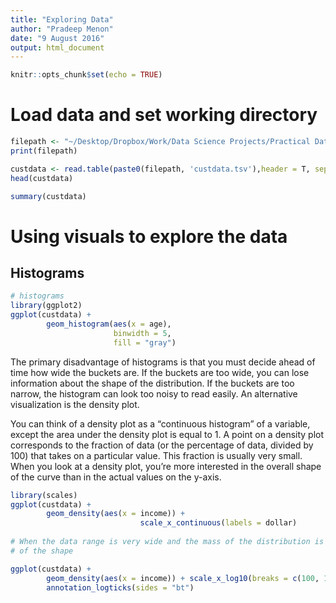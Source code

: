 ```yaml
---
title: "Exploring Data"
author: "Pradeep Menon"
date: "9 August 2016"
output: html_document
---
```


```r
knitr::opts_chunk$set(echo = TRUE)
```

# Load data and set working directory
```r

filepath <- "~/Desktop/Dropbox/Work/Data Science Projects/Practical Data Science with R/01.Data/"
print(filepath)

custdata <- read.table(paste0(filepath, 'custdata.tsv'),header = T, sep = '\t')
head(custdata)

summary(custdata)
```
# Using visuals to explore the data

## Histograms
```r
# histograms
library(ggplot2)
ggplot(custdata) + 
        geom_histogram(aes(x = age),
                       binwidth = 5,
                       fill = "gray")

```
The primary disadvantage of histograms is that you must decide ahead of time how wide the buckets are. If the buckets are too wide, you can lose information about the shape of the distribution. If the buckets are too narrow, the histogram can look too noisy to read easily. 
An alternative visualization is the density plot.

You can think of a density plot as a “continuous histogram” of a variable, except the area under the density plot is equal to 1. 
A point on a density plot corresponds to the fraction of data (or the percentage of data, divided by 100) that takes on a particular
value. This fraction is usually very small. When you look at a density plot, you’re more interested in the overall shape of the curve than in the actual values on the y-axis.
```r
library(scales)
ggplot(custdata) + 
        geom_density(aes(x = income)) + 
                             scale_x_continuous(labels = dollar)
                     
# When the data range is very wide and the mass of the distribution is heavily concentrated to one side then its difficult to see the details
# of the shape

ggplot(custdata) + 
        geom_density(aes(x = income)) + scale_x_log10(breaks = c(100, 1000, 10000, 100000), labels = dollar) + 
        annotation_logticks(sides = "bt")

```


